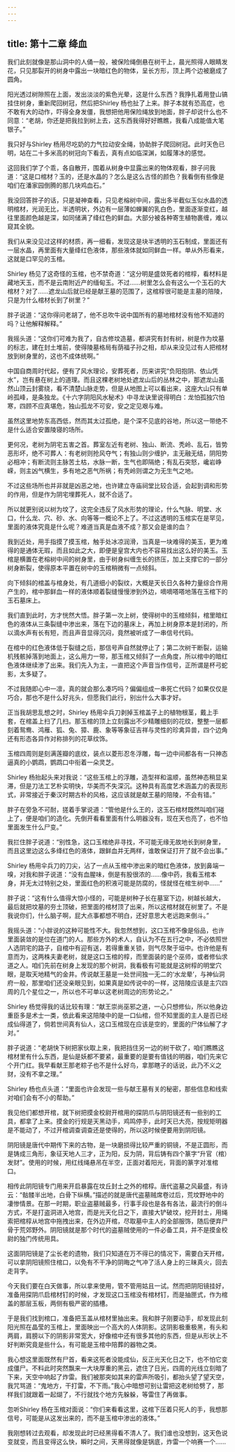 ```yaml
---
---
---
```

title: 第十二章 绛血
---




我们此刻就像是那山洞中的人俑一般，被保险绳倒悬在树干上，晨光照得人眼睛发花，只见那裂开的树身中露出一块暗红色的物体，呈长方形，顶上两个边被磨成了圆角。

阳光透过树隙照在上面，发出淡淡的紫色光晕，这是什么东西？我挣扎着用登山镐挂住树身，重新爬回树冠，然后把Shirley 杨也扯了上来。胖子本就有恐高症，也不敢有大的动作，吓得全身发僵，我想把他用保险绳放到地面，胖子却说什么也不同意：“老胡，你还是把我拉到树上去，这东西我得好好瞧瞧，我看八成能值大笔银子。”

我只好与Shirley 杨用尽吃奶的力气拉动安全绳，协助胖子爬回树冠。此时天色已明，站在二十多米高的树冠向下看去，真有点如临深渊，如履薄冰的感觉。

这回我们学了个乖，各自散开，围着从树身中显露出来的物体观看，胖子问我道：“这是口棺材？玉的，还是水晶的？怎么是这么古怪的颜色？我看倒有些像是咱们在潘家园倒腾的那几块鸡血石。”

我没回答胖子的话，只是凝神查看，只见老榕树中间，露出多半截似玉似水晶的透明棺材，光润无比，半透明状，外边有一层薄如蝉翼的乳白色，里面逐渐变红，越往里面颜色越是深，如同储满了绛红色的鲜血。大部分被各种寄生植物裹缠，难以窥其全貌。

我们从来没见过这样的材质，再一细看，发现这是块半透明的玉石制成，里面还有一层水晶，再里面有大量绛红色液体，那些液体就如同鲜血一样。单从外形看来，这就是口罕见的玉棺。

Shirley 杨见了这奇怪的玉棺，也不禁奇道：“这分明是盛敛死者的棺椁，看材料是藏地天玉，而不是云南附近产的缅甸玉。不过……树里怎么会有这么一个玉石的大棺材？对了……遮龙山后就已经是献王墓的范围了，这棺椁很可能是主墓的陪陵，只是为什么棺材长到了树里？”

胖子说道：“这你得问老胡了，他不总吹牛说中国所有的墓地棺材没有他不知道的吗？让他解释解释。”

我摇头道：“这你们可难为我了，自古修坟造墓，都讲究有封有树，树是作为坟墓的标志，建在封土堆前，使得陵墓格局有荫福子孙之相，却从来没见过有人把棺材放到树身里的，这也不成体统啊。”

中国自商周时代起，便有了风水理论，安葬死者，历来讲究“负阳抱阴、依山凭水”，岂有悬在树上的道理。而且这棵老树地处遮龙山后的丛林之中，那遮龙山虽然山顶云封雾绕，看不清楚山脉走势，但是从地图上可以看出来，这座大山只有单岭孤峰，是条独龙。《十六字阴阳风水秘术》中寻龙诀里说得明白：龙怕孤独穴怕寒，四顾不应真堪危，独山孤龙不可安，安之定见艰与难。

虽然这里地势东高西低，然而其太过孤绝，是个深不见底的谷地，所以这一带绝不是什么适合安置陵寝的场所。

更何况，老树为阴宅五害之首。葬室左近有老树、独山、断流、秃岭、乱石，皆势恶形坏，绝不可葬人：有老树则抢风夺气；有独山则少缠护，主无融无结，阴阳势必相冲；有断流则主脉苦土枯，水脉一断，生气也即隔绝；有乱石突怒，巉岩峥嵘，则主凶气横生，多有地之恶气所祸；有秃岭则谓之为无生气之地。

不过这些场所也并非就是凶恶之地，也许建立寺庙祠堂比较合适，会起到调和形势的作用，但是作为阴宅埋葬死人，就不合适了。

所以就更别说以树为坟了，这完全违反了风水形势的理论，什么气脉、明堂、水口，什么龙、穴、砂、水、向等等一概论不上了。不过这透明的玉棺实在是罕见，里面的液体究竟是什么呢？难道当真是血液不成？那又会是谁的血？

我到近处，用手指摸了摸玉棺，触手处冰凉润滑，当真是一块难得的美玉，更为难得的是通体无瑕，而且如此之大，即便是皇宫大内也不容易找出这么好的美玉。玉棺是横置在老榕树中间的树身里，由于树身纠缠生长的挤压，加上支撑它的一部分树身断裂，使得原本平置在树中的玉棺稍微有一点倾斜。

向下倾斜的棺盖与棺身处，有几道细小的裂纹，大概是天长日久各种力量综合作用产生的，棺中那鲜血一样的液体顺着裂缝慢慢渗到外边，嘀嘀嗒嗒地落在玉棺下的玉石墓床上。

我们直到此时，方才恍然大悟。胖子第一次上树，使得树中的玉棺倾斜，棺里暗红色的液体从三条裂缝中渗出来，落在下边的墓床上，再加上树身原本是封闭的，所以滴水声有长有短，而且声音显得沉闷，竟然被听成了一串信号代码。

在棺中的红色液体低于裂缝之后，那信号声自然就停止了；第二次树干断裂，运输机残骸掉落到地面上，这么用力一带，那玉棺又倾斜了一点角度，所以棺中的暗红色液体继续渗了出来。我们先入为主，一直把这个声音当作信号，正所谓是杯弓蛇影，太多疑了。

不过我随即心中一凛，真的就会那么凑巧吗？偏偏组成一串死亡代码？如果仅仅是巧合，那也不是什么好兆头，但愿我们此行，别出什么大事才好。

正当我胡思乱想之时，Shirley 杨用伞兵刀剥掉玉棺盖子上的植物根茎，戴上手套，在棺盖上扫了几扫。那玉棺的顶上立刻露出不少精雕细刻的花纹，整整一层都刻着鸳鸯、鸿雁、狐、兔、獐、鹿、象等等象征吉祥与灵性的珍禽异兽，四个边角还有形态各异作对称排列的花草纹饰。

玉棺四周则是刻满莲瓣的底纹，装点以菱形忍冬浮雕，每一边中间都各有一只神态逼真的小鹦鹉，鹦鹉口中衔着一朵灵芝。

Shirley 杨抬起头来对我说：“这些玉棺上的浮雕，造型祥和温顺，虽然神态稍显呆滞，但是刀法工艺朴实明快，华美而不失深沉。这种具有高度艺术涵盖力的表现形式，非常接近于秦汉时期古朴的风格，这应该就是献王墓的陪陵，不会有错。”

胖子在旁急不可耐，搓着手掌说道：“管他是什么王的，这玉石棺材既然叫咱们碰上了，便是咱们的造化。先倒开看看里面有什么明器没有，现在天也亮了，也不怕里面发生什么尸变。”

我拦住胖子说道：“别性急，这口玉棺绝非寻找，不可能无缘无故地长到树身里，而且这里边这么多绛红色的液体，跟鲜血并无两样，谁敢保证打开了就不会出事。”

Shirley 杨用伞兵刀的刀尖，沾了一点从玉棺中渗出来的暗红色液体，放到鼻端一嗅，对我和胖子说道：“没有血腥味，倒是有股很浓的……像中药，我看玉棺本身，并无太过特别之处，里面红色的积液可能是防腐的，怪就怪在棺生树中……”

胖子说：“这有什么值得大惊小怪的，可能是树种子长在墓室下边，树越长越大，最后就把坟墓的夯土顶破，把里面的棺材顶了出来，所以这棺材就在树里了。不是我说你们，什么脑子啊，屁大点事都想不明白，还好意思大老远跑来倒斗。”

我摇头道：“小胖说的这种可能性不大。我忽然想到，这口玉棺不像是俗品，也许里面装敛的是位在道门的人。那些方外的术人，自认为不在五行之中，不必依照世人选阴宅的路子，自棺中有迎有送，若得重重关锁，则气尽聚于垣中。也许他是有意而为，这两株夫妻老树，就是这口玉棺的椁，而里面装的是个巫师，或者修仙求道之人。咱们先前在树身上发现的那个树洞，我看极有可能就是这树椁的明堂穴眼，是取天地精气的金井。传说献王墓是一处世间独一无二的‘水龙晕’，与神仙洞府一般，那里咱们还没亲眼见到，如果真是如传说中的一样，这陪陵应该是主穴四周的几个星位之一，所以也不可单以这老树周边的形势论之。”

Shirley 杨觉得我的话比较有理：“献王崇尚巫邪之道，一心只想修仙，所以他身边重臣多是术士一类，依此看来这陪陵中的是一口仙棺，但不知里面的主人是否已经成仙得道了，倘若世间真有仙人，这口玉棺现在应该是空的，里面的尸体仙解了才对。”

胖子说道：“老胡快下树把家伙取上来，我把挡住另一边的树干砍了，咱们瞧瞧这棺材里有什么东西，是仙是妖都不要紧，最重要的是要有值钱的明器，咱们先来它个开门红。我早看献王那老粽子也不是什么好鸟，拿那瞎子的话说，此乃不义之财，没有不拿之理。”

Shirley 杨也点头道：“里面也许会发现一些与献王墓有关的秘密，那些信息和线索对咱们会有不小的帮助。”

我见他们都想开棺，就下树把摸金校尉开棺用的探阴爪与阴阳镜还有一些别的工具，都拿了上来。摸金的行规是天黑动手，鸡鸣停手，此时天已大亮，按规矩明器是不能动了，不过开棺调查调查还是使得的，所以这时候便要用到阴阳镜。

阴阳镜是唐代中期传下来的古物，是一块磨损得比较严重的铜镜，不是正圆形，而是铸成三角形，象征天地人三才，正为阳，反为阴，背后铸有四个篆字“升官（棺）发财”。使用的时候，用红线绳悬吊在半空，正面对着阳光，背面的篆字对准棺口。

相传此阴阳镜专门用来开启暴露在坟丘封土之外的棺椁。唐代盗墓之风最盛，有诗云：“骷髅半出地，白骨下纵横。”描述的就是唐代盗墓贼席卷过后，荒坟野地中的凄惨情景。在那一时期，职业盗墓贼最多，行事手段也是各有各法，最流行的倒斗方式，不是打盗洞进入地宫，而是光天化日之下，直接大铲破坟，挖开封土，用绳索把棺椁从地宫中拖拽出来，在外边开棺，尽取墓中主人的全部服饰，随后便弃尸骨于荒郊野外。阴阳镜就是那个时代的盗墓贼使用的一件必备工具，并不是摸金校尉的独门传统用具。

这面阴阳镜是了尘长老的遗物，我们只知道在万不得已的情况下，需要白天开棺，可以拿阴阳镜照住棺口，以免有不干净的阴晦之气冲了活人身上的三昧真火，回去走背字。

今天我们要在白天做事，所以拿来使用，管不管用姑且一试。然而把阴阳镜挂好，准备用探阴爪启棺材钉的时候，才发现这口玉棺没有棺材钉，而是抽匣式，作为棺盖的那层玉板，两侧有极严密的插槽。

于是我们找到棺口，准备把玉盖从棺材里抽出来。我和胖子刚要动手，却发现此刻阳光照在晶莹的玉棺上，里面映出一个高大的人体阴影。这阴影极重极黑，有头和两肩，肩膀以下的阴影非常宽大，好像棺中还有很多其他的东西，但是从形状上不好判断究竟是些什么，有可能是玉棺中陪葬的器物之类。

我心想这里面既然有尸首，看来这死者没能成仙，反正光天化日之下，也不怕它变成僵尸。不料此时突然飘来一大块厚重的黑云，遮住了日光，四周的光线立刻暗了下来，天空中响起了炸雷。我们被那突如其来的雷声所吸引，都抬头望了望天空，我咒骂道：“鬼地方，干打雷，不下雨。”我心中暗想可别让雷把这老树给劈了，那样我们就跟着一起煳了，不行就找个地方先躲躲，等雷住了再做事。

忽听Shirley 杨在玉棺对面说：“你们来看看这里，这棺下压着只死人的手，我想那信号，可能是从这发出来的，而不是玉棺中渗出的液体。”

我刚想转过去观看，却发现此时已经黑得看不清人了。我们谁也没想到，这天色说变就变，而且变得这么快，瞬时之间，天黑得就像是锅底，炸雷一个响赛一个……